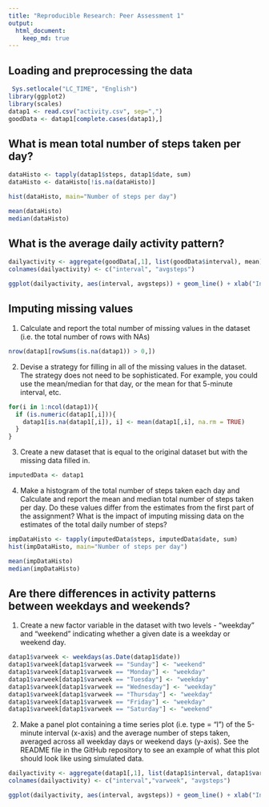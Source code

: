 ```yaml
---
title: "Reproducible Research: Peer Assessment 1"
output:
  html_document:
    keep_md: true
---
```


## Loading and preprocessing the data

```r
 Sys.setlocale("LC_TIME", "English")
library(ggplot2)
library(scales)
datap1 <- read.csv("activity.csv", sep=",")
goodData <- datap1[complete.cases(datap1),]
```

## What is mean total number of steps taken per day?

```r

dataHisto <- tapply(datap1$steps, datap1$date, sum)
dataHisto <- dataHisto[!is.na(dataHisto)]

hist(dataHisto, main="Number of steps per day")

mean(dataHisto)
median(dataHisto)

```

## What is the average daily activity pattern?

```r
dailyactivity <- aggregate(goodData[,1], list(goodData$interval), mean)
colnames(dailyactivity) <- c("interval", "avgsteps")

ggplot(dailyactivity, aes(interval, avgsteps)) + geom_line() + xlab("Interval") + ylab("Average number of steps taken") + ggtitle("Average number of steps per interval") 

```

## Imputing missing values
1. Calculate and report the total number of missing values in the dataset (i.e. the total number of rows with NAs)
```r

nrow(datap1[rowSums(is.na(datap1)) > 0,])
```

2. Devise a strategy for filling in all of the missing values in the dataset. The strategy does not need to be sophisticated. For example, you could use the mean/median for that day, or the mean for that 5-minute interval, etc.
```r
for(i in 1:ncol(datap1)){
  if (is.numeric(datap1[,i])){
    datap1[is.na(datap1[,i]), i] <- mean(datap1[,i], na.rm = TRUE) 
  }
}
```

3. Create a new dataset that is equal to the original dataset but with the missing data filled in.
```r
imputedData <- datap1
```

4. Make a histogram of the total number of steps taken each day and Calculate and report the mean and median total number of steps taken per day. Do these values differ from the estimates from the first part of the assignment? What is the impact of imputing missing data on the estimates of the total daily number of steps?
```r
impDataHisto <- tapply(imputedData$steps, imputedData$date, sum)
hist(impDataHisto, main="Number of steps per day")

mean(impDataHisto)
median(impDataHisto)
```


## Are there differences in activity patterns between weekdays and weekends?
1. Create a new factor variable in the dataset with two levels - "weekday" and "weekend" indicating whether a given date is a weekday or weekend day.
```r
datap1$varweek <- weekdays(as.Date(datap1$date))
datap1$varweek[datap1$varweek == "Sunday"] <- "weekend"
datap1$varweek[datap1$varweek == "Monday"] <- "weekday"
datap1$varweek[datap1$varweek == "Tuesday"] <- "weekday"
datap1$varweek[datap1$varweek == "Wednesday"] <- "weekday"
datap1$varweek[datap1$varweek == "Thursday"] <- "weekday"
datap1$varweek[datap1$varweek == "Friday"] <- "weekday"
datap1$varweek[datap1$varweek == "Saturday"] <- "weekend"

```

2. Make a panel plot containing a time series plot (i.e. type = "l") of the 5-minute interval (x-axis) and the average number of steps taken, averaged across all weekday days or weekend days (y-axis). See the README file in the GitHub repository to see an example of what this plot should look like using simulated data.
```r
dailyactivity <- aggregate(datap1[,1], list(datap1$interval, datap1$varweek), mean)
colnames(dailyactivity) <- c("interval","varweek", "avgsteps")

ggplot(dailyactivity, aes(interval, avgsteps)) + geom_line() + xlab("Interval") + ylab ("Number of steps") + ggtitle("Number of steps - weekday vs weekend") + facet_grid(varweek ~ .)
```
